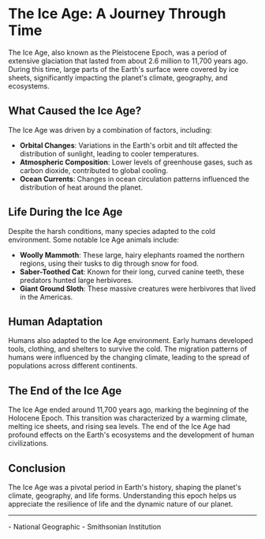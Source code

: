 # The Ice Age: A Journey Through Time

The Ice Age, also known as the Pleistocene Epoch, was a period of extensive glaciation that lasted from about 2.6 million to 11,700 years ago. During this time, large parts of the Earth's surface were covered by ice sheets, significantly impacting the planet's climate, geography, and ecosystems.

## What Caused the Ice Age?

The Ice Age was driven by a combination of factors, including:
- **Orbital Changes**: Variations in the Earth's orbit and tilt affected the distribution of sunlight, leading to cooler temperatures.
- **Atmospheric Composition**: Lower levels of greenhouse gases, such as carbon dioxide, contributed to global cooling.
- **Ocean Currents**: Changes in ocean circulation patterns influenced the distribution of heat around the planet.

## Life During the Ice Age

Despite the harsh conditions, many species adapted to the cold environment. Some notable Ice Age animals include:
- **Woolly Mammoth**: These large, hairy elephants roamed the northern regions, using their tusks to dig through snow for food.
- **Saber-Toothed Cat**: Known for their long, curved canine teeth, these predators hunted large herbivores.
- **Giant Ground Sloth**: These massive creatures were herbivores that lived in the Americas.

<AnimalGallery />

## Human Adaptation

Humans also adapted to the Ice Age environment. Early humans developed tools, clothing, and shelters to survive the cold. The migration patterns of humans were influenced by the changing climate, leading to the spread of populations across different continents.

## The End of the Ice Age

The Ice Age ended around 11,700 years ago, marking the beginning of the Holocene Epoch. This transition was characterized by a warming climate, melting ice sheets, and rising sea levels. The end of the Ice Age had profound effects on the Earth's ecosystems and the development of human civilizations.

<ClimateChangeImpact />

## Conclusion

The Ice Age was a pivotal period in Earth's history, shaping the planet's climate, geography, and life forms. Understanding this epoch helps us appreciate the resilience of life and the dynamic nature of our planet.

---

<References>
- National Geographic
- Smithsonian Institution
</References>
